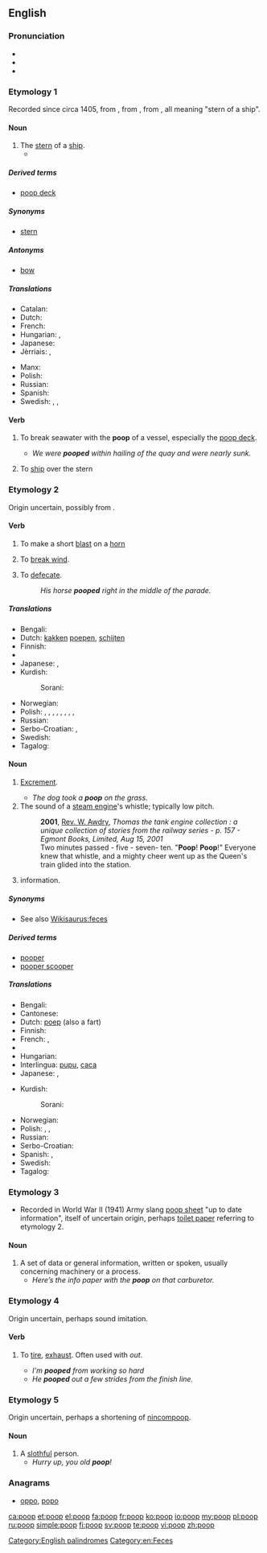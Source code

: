 ==English==

===Pronunciation===
* {{IPA|/puːp/}}
* {{audio|En-ca-poop.ogg|Audio (CA)}}
* {{rhymes|uːp}}

===Etymology 1===
Recorded since circa 1405, from {{etyl|frm}} {{term|poupe|lang=frm}}, from {{etyl|it}} {{term|poppa|lang=it}}, from {{etyl|la}} {{term|puppis|lang=la}}, all meaning "stern of a ship".

====Noun====
{{en-noun|s|-}}

# The [[stern]] of a [[ship]].
#* {{seeCites}}

=====Derived terms=====
* [[poop deck]]

=====Synonyms=====
* [[stern]]

=====Antonyms=====
* [[bow]]

=====Translations=====
{{trans-top|stern of a ship}}
* Catalan: {{t+|ca|popa|f}}
* Dutch: {{t+|nl|achtersteven}}
* French: {{t+|fr|poupe}}
* Hungarian: {{t+|hu|tat}}, {{t|hu|hajótat}}
* Japanese: {{t|ja|船尾|tr=せんび, senbi|sc=Jpan}}
* Jèrriais: {{tø|roa-jer|poupe|f}}, {{tø|roa-jer|tillac|m}}
{{trans-mid}}
* Manx: {{t|gv|cashtal jerree|m}}
* Polish: {{t+|pl|rufa|f}}
* Russian: {{t+|ru|корма|f|tr=kormá}}
* Spanish: {{t+|es|popa|f}}
* Swedish: {{t|sv|akterdäck|n}}, {{t|sv|akterkastell|n}}, {{t|sv|bakstam|c}}
{{trans-bottom}}

====Verb====
{{en-verb}}

# {{transitive}} To break seawater with the '''poop''' of a vessel, especially the [[poop deck]].
#* ''We were '''pooped''' within hailing of the quay and were nearly sunk.''
# {{transitive}} To [[ship#Verb|ship]] over the stern

===Etymology 2===
Origin uncertain, possibly from {{etyl|enm}} {{term|poupen|lang=enm}}.

====Verb====
{{en-verb}}

# {{obsolete|intransitive}} To make a short [[blast]] on a [[horn]] {{defdate|from late 14th c.}}
# {{obsolete|intransitive}} To [[break wind]]. {{defdate|from 18th c.}}
# {{intransitive}} To [[defecate]].
#: ''His horse '''pooped''' right in the middle of the parade.''

=====Translations=====
{{trans-top|to defecate}}
* Bengali: {{t|bn|হাগা|tr=haga|sc=Beng}}
* Dutch: [[kakken]] [[poepen]], [[schijten]]
* Finnish: {{t+|fi|kakata}}
* {{trreq|Georgian}}
* Japanese: {{t|ja|うんち|tr=unchi suru|alt=うんちする|sc=Jpan}}, {{t|ja|うんこ|tr=unko suru|alt=うんこする|sc=Jpan}}
* Kurdish:
*: Sorani: {{ku-Arab|[[گوو کردن]]}}
{{trans-mid}}
* Norwegian: {{t|no|bæsje}}
* Polish: {{t+|pl|srać}}, {{t|pl|załatwiać się}}, {{t|pl|defekować}}, {{t|pl|oddawać kał}}, {{t|pl|oddawać stolec}}, {{t|pl|robić kupę}}, {{t|pl|wydalać kał}}, {{t|pl|wypróżniać się}}, {{t|pl|spuszczać kreta}}
* Russian: {{t+|ru|какать|tr=kákat'}}
* Serbo-Croatian: {{t|sh|kakiti}}, {{t|sh|kakati}}
* Swedish: {{t+|sv|bajsa}}
* Tagalog: {{t|tl|pagjebs}}
{{trans-bottom}}

====Noun====
{{en-noun|s|-}}

# {{often|childish}} [[excrement|Excrement]]. {{defdate|from the 18th c.}}
#* ''The dog took a '''poop''' on the grass.''
# The sound of a [[steam engine]]'s whistle; typically low pitch.
#: '''2001''', [[w:Rev. W. Awdry|Rev. W. Awdry]], ''Thomas the tank engine collection : a unique collection of stories from the railway series - p. 157 - Egmont Books, Limited, Aug 15, 2001''
#: Two minutes passed - five - seven- ten. "'''Poop'''! '''Poop'''!" Everyone knew that whistle, and a mighty cheer went up as the Queen's train glided into the station.
# {{US|dated}} information.

=====Synonyms=====
* See also [[Wikisaurus:feces]]

=====Derived terms=====
* [[pooper]]
* [[pooper scooper]]

=====Translations=====
{{trans-top|excrement}}
* Bengali: {{t|bn|হাগু|tr=hagu|sc=Beng}}
* Cantonese: {{tø|yue|便便|sc=Hani}}
* Dutch: [[poep]] {{m}} (also a fart)
* Finnish: {{t+|fi|kakka}}
* French: {{t+|fr|caca|m}}, {{t+|fr|popo|m}}
* {{trreq|Georgian}}
* Hungarian: {{t+|hu|kaki}}
* Interlingua: [[pupu]], [[caca]]
* Japanese: {{t|ja|うんち|tr=unchi|sc=Jpan}}, {{t|ja|糞|tr=くそ, kuso|sc=Jpan}}
{{trans-mid}}
* Kurdish:
*: Sorani: {{ku-Arab|[[گوو]]}}
* Norwegian: {{t+|no|bæsj|m}}
* Polish: {{t+|pl|gówno|n}}, {{t+|pl|kupa|f}}, {{t|pl|kał|m}}
* Russian: {{t+|ru|кака|f|tr=káka}}
* Serbo-Croatian: {{t|sh|kaka|f}}
* Spanish: {{t+|es|popo}}, {{t+|es|caca}}
* Swedish: {{t+|sv|bajs|n}}
* Tagalog: {{t|tl|jebs}}
{{trans-bottom}}

===Etymology 3===
* Recorded in World War II (1941) Army slang [[poop sheet]] "up to date information", itself of uncertain origin, perhaps [[toilet paper]] referring to etymology 2.

====Noun====
{{en-noun|pl=poop}}

# A set of data or general information, written or spoken, usually concerning machinery or a process.
#* ''Here’s the info paper with the '''poop''' on that carburetor.''

===Etymology 4===
Origin uncertain, perhaps sound imitation.

====Verb====
{{en-verb}}

# {{transitive}} To [[tire]], [[exhaust]]. Often used with ''out''. {{defdate|from early 20th c.}}
#* ''I'm '''pooped''' from working so hard''
#* ''He '''pooped''' out a few strides from the finish line.''

===Etymology 5===
Origin uncertain, perhaps a shortening of [[nincompoop]].

====Noun====
{{en-noun}}

# A [[slothful]] person.
#* ''Hurry up, you old '''poop'''!''

===Anagrams===
* [[oppo#English|oppo]], [[popo#English|popo]]

[[Category:English palindromes]]
[[Category:en:Feces]]

[[ca:poop]]
[[et:poop]]
[[el:poop]]
[[fa:poop]]
[[fr:poop]]
[[ko:poop]]
[[io:poop]]
[[my:poop]]
[[pl:poop]]
[[ru:poop]]
[[simple:poop]]
[[fi:poop]]
[[sv:poop]]
[[te:poop]]
[[vi:poop]]
[[zh:poop]]